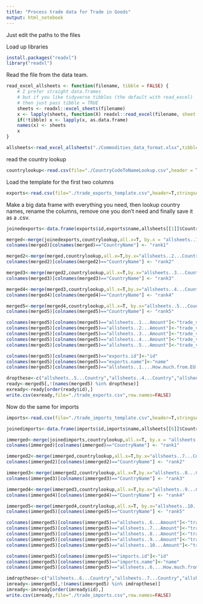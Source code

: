 ```yaml
---
title: "Process trade data for Trade in Goods"
output: html_notebook
---
```

Just edit the paths to the files


Load up libraries
```r
install.packages("readxl")
library("readxl")
```

Read the file from the data team.
```r

read_excel_allsheets <- function(filename, tibble = FALSE) {
    # I prefer straight data.frames
    # but if you like tidyverse tibbles (the default with read_excel)
    # then just pass tibble = TRUE
    sheets <- readxl::excel_sheets(filename)
    x <- lapply(sheets, function(X) readxl::read_excel(filename, sheet = X))
    if(!tibble) x <- lapply(x, as.data.frame)
    names(x) <- sheets
    x
}

allsheets<-read_excel_allsheets("./Commodities_data_format.xlsx",tibble = FALSE)
```

read the country lookup
```r
countrylookup<-read.csv(file="./CountryCodeToNameLookup.csv",header = T, stringsAsFactors = F)
```

Load the template for the first two columns
```r
exports<-read.csv(file="./trade_exports_template.csv",header=T,stringsAsFactors = F)
```

Make a big data frame with everything you need, then lookup country names, rename the columns, remove one you don't need and finally save it as a .csv.

```r
joinedexports<-data.frame(exports$id,exports$name,allsheets[[1]]$Country,allsheets[[2]]$Country,allsheets[[3]]$Country,allsheets[[4]]$Country,allsheets[[5]]$Country,allsheets[[1]]$Amount,allsheets[[2]]$Amount,allsheets[[3]]$Amount,allsheets[[4]]$Amount,allsheets[[5]]$Amount,allsheets[[1]]$`How much from EU? Against RoW`)

merged<-merge(joinedexports,countrylookup,all.x=T, by.x = "allsheets..1...Country",by.y = "CountryId")
colnames(merged)[colnames(merged)=="CountryName"] <- "rank1"

merged2<-merge(merged,countrylookup,all.x=T,by.x="allsheets..2...Country",by.y = "CountryId")
colnames(merged2)[colnames(merged2)=="CountryName"] <- "rank2"

merged3<-merge(merged2,countrylookup,all.x=T,by.x="allsheets..3...Country",by.y = "CountryId")
colnames(merged3)[colnames(merged3)=="CountryName"] <- "rank3"

merged4<-merge(merged3,countrylookup,all.x=T,by.x="allsheets..4...Country",by.y = "CountryId")
colnames(merged4)[colnames(merged4)=="CountryName"] <- "rank4"

merged5<-merge(merged4,countrylookup,all.x=T, by.x="allsheets..5...Country",by.y = "CountryId")
colnames(merged5)[colnames(merged5)=="CountryName"] <- "rank5"

colnames(merged5)[colnames(merged5)=="allsheets..1...Amount"]<-"trade_val1"
colnames(merged5)[colnames(merged5)=="allsheets..2...Amount"]<-"trade_val2"
colnames(merged5)[colnames(merged5)=="allsheets..3...Amount"]<-"trade_val3"
colnames(merged5)[colnames(merged5)=="allsheets..4...Amount"]<-"trade_val4"
colnames(merged5)[colnames(merged5)=="allsheets..5...Amount"]<-"trade_val5"

colnames(merged5)[colnames(merged5)=="exports.id"]<-"id"
colnames(merged5)[colnames(merged5)=="exports.name"]<-"name"
colnames(merged5)[colnames(merged5)=="allsheets..1....How.much.from.EU..Against.RoW."]<-"eu_row_split"

dropthese<-c("allsheets..5...Country","allsheets..4...Country","allsheets..3...Country","allsheets..2...Country","allsheets..1...Country")
ready<-merged5[,!(names(merged5) %in% dropthese)]
exready<-ready[order(ready$id),]
write.csv(exready,file="./trade_exports.csv",row.names=FALSE)
```

Now do the same for imports

```r
imports<-read.csv(file="./trade_imports_template.csv",header=T,stringsAsFactors = F)
```

```r
joinedimports<-data.frame(imports$id,imports$name,allsheets[[6]]$Country,allsheets[[7]]$Country,allsheets[[8]]$Country,allsheets[[9]]$Country,allsheets[[10]]$Country,allsheets[[6]]$Amount,allsheets[[7]]$Amount,allsheets[[8]]$Amount,allsheets[[9]]$Amount,allsheets[[10]]$Amount,allsheets[[6]]$`How much from EU? Against RoW`)

immerged<-merge(joinedimports,countrylookup,all.x=T, by.x = "allsheets..6...Country",by.y = "CountryId")
colnames(immerged)[colnames(immerged)=="CountryName"] <- "rank1"

immerged2<-merge(immerged,countrylookup,all.x=T,by.x="allsheets..7...Country",by.y = "CountryId")
colnames(immerged2)[colnames(immerged2)=="CountryName"] <- "rank2"

immerged3<-merge(immerged2,countrylookup,all.x=T,by.x="allsheets..8...Country",by.y = "CountryId")
colnames(immerged3)[colnames(immerged3)=="CountryName"] <- "rank3"

immerged4<-merge(immerged3,countrylookup,all.x=T,by.x="allsheets..9...Country",by.y = "CountryId")
colnames(immerged4)[colnames(immerged4)=="CountryName"] <- "rank4"

immerged5<-merge(immerged4,countrylookup,all.x=T, by.x="allsheets..10...Country",by.y = "CountryId")
colnames(immerged5)[colnames(immerged5)=="CountryName"] <- "rank5"

colnames(immerged5)[colnames(immerged5)=="allsheets..6...Amount"]<-"trade_val1"
colnames(immerged5)[colnames(immerged5)=="allsheets..7...Amount"]<-"trade_val2"
colnames(immerged5)[colnames(immerged5)=="allsheets..8...Amount"]<-"trade_val3"
colnames(immerged5)[colnames(immerged5)=="allsheets..9...Amount"]<-"trade_val4"
colnames(immerged5)[colnames(immerged5)=="allsheets..10...Amount"]<-"trade_val5"

colnames(immerged5)[colnames(immerged5)=="imports.id"]<-"id"
colnames(immerged5)[colnames(immerged5)=="imports.name"]<-"name"
colnames(immerged5)[colnames(immerged5)=="allsheets..6....How.much.from.EU..Against.RoW."]<-"eu_row_split"

imdropthese<-c("allsheets..6...Country","allsheets..7...Country","allsheets..8...Country","allsheets..9...Country","allsheets..10...Country")
imready<-immerged5[,!(names(immerged5) %in% imdropthese)]
imready<-imready[order(imready$id),]
write.csv(imready,file="./trade_imports.csv",row.names=FALSE)
```

